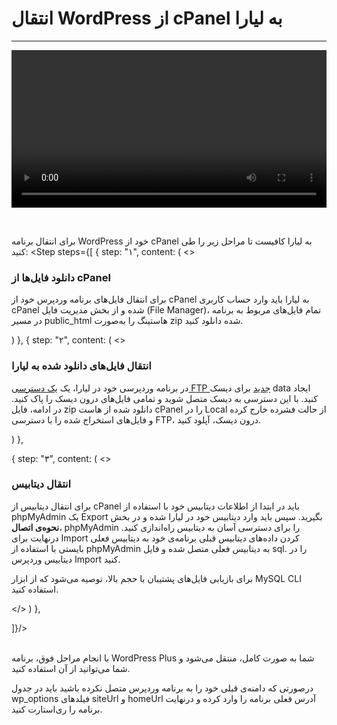 

<Layout>

# انتقال WordPress از cPanel به لیارا
<hr className="mb-2" />

  <video
  src="https://files.liara.ir/liara/wordpress/wordpress-cpanel.mp4"
  controls="controls"
  className="block w-full"
  width="100%"
  />
  
  <br />
  <div className="h-2" />

برای انتقال برنامه WordPress خود از cPanel به لیارا کافیست تا مراحل زیر را طی کنید:
<Step  steps={[
{
step: "۱",
content: (
<>
<h3>دانلود فایل‌ها از cPanel</h3>   
<p>
برای انتقال فایل‌های برنامه وردپرس خود از cPanel به لیارا باید وارد حساب کاربری cPanel شده و از بخش مدیریت فایل (File Manager)، تمام فایل‌های مربوط به برنامه در مسیر <Important>public_html</Important> هاستینگ را به‌صورت zip شده دانلود کنید.
</p>
</>
)
},
{
step: "۲",
content: (
<>
<h3>انتقال فایل‌های دانلود شده  به لیارا</h3>
<p>
    در برنامه وردپرسی خود در لیارا، یک <a href="/paas/disks/ftp-access" className="blue-link">یک دسترسی FTP جدید</a> برای دیسک <Important>data</Important> ایجاد کنید. با این دسترسی به دیسک متصل شوید و تمامی فایل‌های درون دیسک را پاک کنید.
    در ادامه، فایل zip دانلود شده از هاست cPanel را در Local از حالت فشرده خارج کرده و فایل‌های استخراج شده را با دسترسی FTP، درون دیسک، آپلود کنید.
</p>
</>
)
},

{
step: "۳",
content: (
<>
<h3>
انتقال دیتابیس 
</h3>

<p>

برای انتقال دیتابیس از cPanel باید در ابتدا از اطلاعات دیتابیس خود با استفاده از phpMyAdmin یک Export بگیرید. سپس باید وارد دیتابیس خود در لیارا شده و در بخش <b>نحوه‌ی اتصال</b>، phpMyAdmin را برای دسترسی آسان به دیتابیس راه‌اندازی کنید.
درنهایت برای Import کردن داده‌های دیتابیس قبلی برنامه‌ی خود به دیتابیس فعلی بایستی با استفاده از phpMyAdmin به دیتابیس فعلی متصل شده و فایل <Important>sql.</Important> را در دیتابیس وردپرس Import کنید.
<div className="h-3" />
</p>

<Alert variant="info">
<p>
برای بازیابی فایل‌های پشتیبان با حجم بالا، توصیه می‌شود که از ابزار <Important>MySQL CLI</Important> استفاده کنید.
</p>
</Alert>


</>
)
},

]}/>


<br/>   
با انجام مراحل فوق، برنامه WordPress Plus شما به صورت کامل، منتقل می‌شود و شما می‌توانید از آن استفاده کنید.
<div className="h-1" />

<Alert variant="info">
<p>
درصورتی که دامنه‌ی قبلی خود را به برنامه وردپرس متصل نکرده باشید باید در جدول <Important>wp_options</Important> فیلد‌های <Important>siteUrl</Important> و <Important>homeUrl</Important> آدرس فعلی برنامه را وارد کرده و درنهایت برنامه را ری‌استارت کنید.
</p>
</Alert>

</Layout>